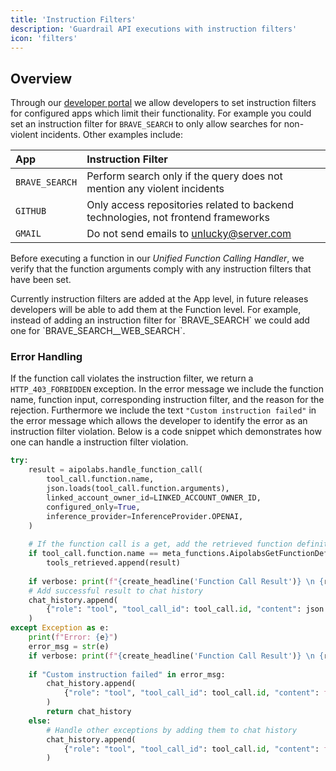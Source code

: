 ```yaml
---
title: 'Instruction Filters'
description: 'Guardrail API executions with instruction filters'
icon: 'filters'
---
```


## Overview

Through our [developer portal](https://platform.aci.dev) we allow developers to set instruction filters for configured apps which limit their functionality. For example you could set an instruction filter for `BRAVE_SEARCH` to only allow searches for non-violent incidents. Other examples include:

| App            |  Instruction Filter                                                                            |
| :------------- | :-------------------------------------------------------------------------------- |
| `BRAVE_SEARCH` | Perform search only if the query does not mention any violent incidents           |
| `GITHUB`       | Only access repositories related to backend technologies, not frontend frameworks |
| `GMAIL`        | Do not send emails to unlucky@server.com                                          |

Before executing a function in our *Unified Function Calling Handler*, we verify that the function arguments comply with any instruction filters that have been set.

<Note>
  Currently instruction filters are added at the App level, in future releases developers will be able to add them at the Function level. For example, instead of adding an instruction filter for `BRAVE_SEARCH` we could add one for `BRAVE_SEARCH__WEB_SEARCH`.
</Note>

### Error Handling

If the function call violates the instruction filter, we return a `HTTP_403_FORBIDDEN` exception. In the error message we include the function name, function input, corresponding instruction filter, and the reason for the rejection. Furthermore we include the text `"Custom instruction failed"` in the error message which allows the developer to identify the error as an instruction filter violation. Below is a code snippet which demonstrates how one can handle a instruction filter violation.

```python
try:    
    result = aipolabs.handle_function_call(
        tool_call.function.name,
        json.loads(tool_call.function.arguments),
        linked_account_owner_id=LINKED_ACCOUNT_OWNER_ID,
        configured_only=True,
        inference_provider=InferenceProvider.OPENAI,
    )
    
    # If the function call is a get, add the retrieved function definition to the tools_retrieved
    if tool_call.function.name == meta_functions.AipolabsGetFunctionDefinition.NAME:
        tools_retrieved.append(result)
    
    if verbose: print(f"{create_headline('Function Call Result')} \n {result}")
    # Add successful result to chat history
    chat_history.append(
        {"role": "tool", "tool_call_id": tool_call.id, "content": json.dumps(result)}
    )
except Exception as e:
    print(f"Error: {e}")
    error_msg = str(e)
    if verbose: print(f"{create_headline('Function Call Result')} \n {result}")
    
    if "Custom instruction failed" in error_msg:
        chat_history.append(
            {"role": "tool", "tool_call_id": tool_call.id, "content": f"The function call was rejected: {error_msg}"}
        )
        return chat_history
    else:
        # Handle other exceptions by adding them to chat history
        chat_history.append(
            {"role": "tool", "tool_call_id": tool_call.id, "content": f"An error occurred: {str(e)}"}
        )
```
